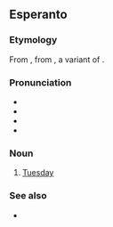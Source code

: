 ==Esperanto==
{{wikipedia|lang=eo}}

===Etymology===
From {{der|eo|fr|mardi}}, from {{der|eo|la|*Martis diēs}}, a variant of {{m|la|diēs Martis|lit=day of Mars}}.

===Pronunciation===
* {{IPA|eo|/ˈmardo/}}
* {{hyphenation|eo|mar|do}}
* {{rhymes|eo|ardo|s=2}}
* {{audio|eo|Eo-mardo.ogg|Audio}}

===Noun===
{{eo-head}}

# [[Tuesday]]

===See also===
* {{list:days of the week/eo}}

{{eo BRO|5}}
{{eo GCSE|0}}
{{Universala Vortaro}}